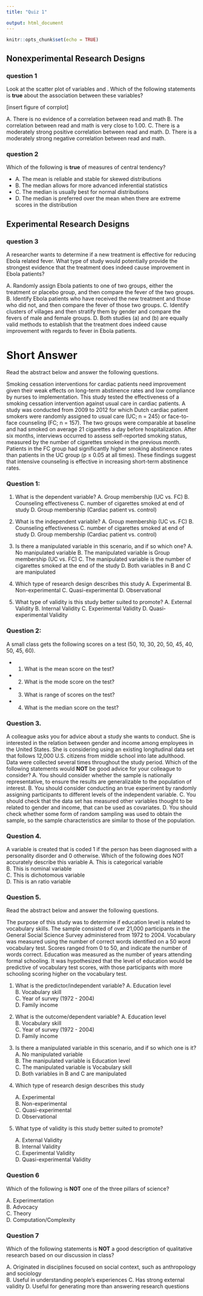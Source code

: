 ```yaml
---
title: "Quiz 1"

output: html_document
---
```


```r
knitr::opts_chunk$set(echo = TRUE)
```

## Nonexperimental Research Designs

### question 1

Look at the scatter plot of variables \texttt{x} and \texttt{y}. Which of the following statements is **true** about the association between these variables?

[insert figure of corrplot]

A. There is no evidence of a correlation between read and math B. The correlation between read and math is very close to 1.00. C. There is a moderately strong positive correlation between read and math. D. There is a moderately strong negative correlation between read and math.

### question 2

Which of the following is **true** of measures of central tendency?

-   A. The mean is reliable and stable for skewed distributions
-   B. The median allows for more advanced inferential statistics
-   C. The median is usually best for normal distributions
-   D. The median is preferred over the mean when there are extreme scores in the distribution

## Experimental Research Designs

### question 3

A researcher wants to determine if a new treatment is effective for reducing Ebola related fever. What type of study would potentially provide the strongest evidence that the treatment does indeed cause improvement in Ebola patients?

A. Randomly assign Ebola patients to one of two groups, either the treatment or placebo group, and then compare the fever of the two groups. B. Identify Ebola patients who have received the new treatment and those who did not, and then compare the fever of those two groups. C. Identify clusters of villages and then stratify them by gender and compare the fevers of male and female groups. D. Both studies (a) and (b) are equally valid methods to establish that the treatment does indeed cause improvement with regards to fever in Ebola patients.

# Short Answer

Read the abstract below and answer the following questions.

Smoking cessation interventions for cardiac patients need improvement given their weak effects on long-term abstinence rates and low compliance by nurses to implementation. This study tested the effectiveness of a smoking cessation intervention against usual care in cardiac patients. A study was conducted from 2009 to 2012 for which Dutch cardiac patient smokers were randomly assigned to usual care (UC; n = 245) or face-to-face counseling (FC; n = 157). The two groups were comparable at baseline and had smoked on average 21 cigarettes a day before hospitalization. After six months, interviews occurred to assess self-reported smoking status, measured by the number of cigarettes smoked in the previous month. Patients in the FC group had significantly higher smoking abstinence rates than patients in the UC group (p $\leq$ 0.05 at all times). These findings suggest that intensive counseling is effective in increasing short-term abstinence rates.

### Question 1:

1.  What is the dependent variable? A. Group membership (UC vs. FC) B. Counseling effectiveness C. number of cigarettes smoked at end of study D. Group membership (Cardiac patient vs. control)

2.  What is the independent variable? A. Group membership (UC vs. FC) B. Counseling effectiveness C. number of cigarettes smoked at end of study D. Group membership (Cardiac patient vs. control)

3.  Is there a manipulated variable in this scenario, and if so which one? A. No manipulated variable B. The manipulated variable is Group membership (UC vs. FC) C. The manipulated variable is the number of cigarettes smoked at the end of the study D. Both variables in B and C are manipulated

4.  Which type of research design describes this study A. Experimental B. Non-experimental C. Quasi-experimental D. Observational

5.  What type of validity is this study better suited to promote? A. External Validity B. Internal Validity C. Experimental Validity D. Quasi-experimental Validity

### Question 2:

A small class gets the following scores on a test (50, 10, 30, 20, 50, 45, 40, 50, 45, 60).

-   

    1.  What is the mean score on the test?

-   

    2.  What is the mode score on the test?

-   

    3.  What is range of scores on the test?

-   

    4.  What is the median score on the test?

### Question 3.

A colleague asks you for advice about a study she wants to conduct. She is interested in the relation between gender and income among employees in the United States. She is considering using an existing longitudinal data set that follows 12,000 U.S. citizens from middle school into late adulthood. Data were collected several times throughout the study period. Which of the following statements would **NOT** be good advice for your colleague to consider? A. You should consider whether the sample is nationally representative, to ensure the results are generalizable to the population of interest. B. You should consider conducting an true experiment by randomly assigning participants to different levels of the independent variable. C. You should check that the data set has measured other variables thought to be related to gender and income, that can be used as covariates. D. You should check whether some form of random sampling was used to obtain the sample, so the sample characteristics are similar to those of the population.

### Question 4.

A variable is created that is coded 1 if the person has been diagnosed with a personality disorder and 0 otherwise. Which of the following does NOT accurately describe this variable A. This is categorical variable\
B. This is nominal variable\
C. This is dichotomous variable\
D. This is an ratio variable

### Question 5.

Read the abstract below and answer the following questions.

The purpose of this study was to determine if education level is related to vocabulary skills. The sample consisted of over 21,000 participants in the General Social Science Survey administered from 1972 to 2004. Vocabulary was measured using the number of correct words identified on a 50 word vocabulary test. Scores ranged from 0 to 50, and indicate the number of words correct. Education was measured as the number of years attending formal schooling. It was hypothesized that the level of education would be predictive of vocabulary test scores, with those participants with more schooling scoring higher on the vocabulary test.

1.  What is the predictor/independent variable? A. Education level\
    B. Vocabulary skill\
    C. Year of survey (1972 - 2004)\
    D. Family income

2.  What is the outcome/dependent variable? A. Education level\
    B. Vocabulary skill\
    C. Year of survey (1972 - 2004)\
    D. Family income

3.  Is there a manipulated variable in this scenario, and if so which one is it?\
    A. No manipulated variable\
    B. The manipulated variable is Education level\
    C. The manipulated variable is Vocabulary skill\
    D. Both variables in B and C are manipulated

4.  Which type of research design describes this study

    A. Experimental\
    B. Non-experimental\
    C. Quasi-experimental\
    D. Observational

5.  What type of validity is this study better suited to promote?

    A. External Validity\
    B. Internal Validity\
    C. Experimental Validity\
    D. Quasi-experimental Validity

### Question 6

Which of the following is **NOT** one of the three pillars of science?

A. Experimentation\
B. Advocacy\
C. Theory\
D. Computation/Complexity

### Question 7

Which of the following statements is **NOT** a good description of qualitative research based on our discussion in class?

A. Originated in disciplines focused on social context, such as anthropology and sociology\
B. Useful in understanding people's experiences C. Has strong external validity D. Useful for generating more than answering research questions
